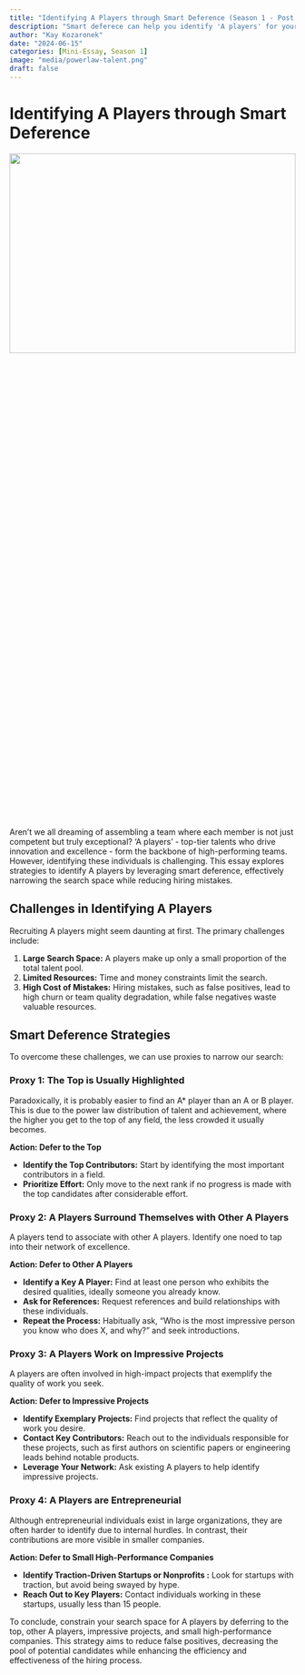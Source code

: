 ```yaml
---
title: "Identifying A Players through Smart Deference (Season 1 - Post 14)"
description: "Smart deferece can help you identify 'A players' for your team by narrowing the search space while reducing false positives."
author: "Kay Kozaronek"
date: "2024-06-15"
categories: [Mini-Essay, Season 1]
image: "media/powerlaw-talent.png"
draft: false
---
```


# Identifying A Players through Smart Deference

<p>
    <center>
        <img src="media/powerlaw-talent.png"
        width="100%" height="30%">
    </center>
</p>

Aren't we all dreaming of assembling a team where each member is not just competent but truly exceptional? 'A players' - top-tier talents who drive innovation and excellence - form the backbone of high-performing teams. However, identifying these individuals is challenging. This essay explores strategies to identify A players by leveraging smart deference, effectively narrowing the search space while reducing hiring mistakes.


## Challenges in Identifying A Players

Recruiting A players might seem daunting at first. The primary challenges include:

1. **Large Search Space:** A players make up only a small proportion of the total talent pool.
2. **Limited Resources:** Time and money constraints limit the search.
3. **High Cost of Mistakes:** Hiring mistakes, such as false positives, lead to high churn or team quality degradation, while false negatives waste valuable resources.

## Smart Deference Strategies

To overcome these challenges, we can use proxies to narrow our search:

### Proxy 1: The Top is Usually Highlighted

Paradoxically, it is probably easier to find an A* player than an A or B player. This is due to the power law distribution of talent and achievement, where the higher you get to the top of any field, the less crowded it usually becomes.

**Action: Defer to the Top**

- **Identify the Top Contributors:** Start by identifying the most important contributors in a field.
- **Prioritize Effort:** Only move to the next rank if no progress is made with the top candidates after considerable effort.

### Proxy 2: A Players Surround Themselves with Other A Players

A players tend to associate with other A players. Identify one noed to tap into their network of excellence.

**Action: Defer to Other A Players**

- **Identify a Key A Player:** Find at least one person who exhibits the desired qualities, ideally someone you already know.
- **Ask for References:** Request references and build relationships with these individuals.
- **Repeat the Process:** Habitually ask, “Who is the most impressive person you know who does X, and why?” and seek introductions.

### Proxy 3: A Players Work on Impressive Projects

A players are often involved in high-impact projects that exemplify the quality of work you seek.

**Action: Defer to Impressive Projects**

- **Identify Exemplary Projects:** Find projects that reflect the quality of work you desire.
- **Contact Key Contributors:** Reach out to the individuals responsible for these projects, such as first authors on scientific papers or engineering leads behind notable products.
- **Leverage Your Network:** Ask existing A players to help identify impressive projects.

### Proxy 4: A Players are Entrepreneurial

Although entrepreneurial individuals exist in large organizations, they are often harder to identify due to internal hurdles. In contrast, their contributions are more visible in smaller companies.

**Action: Defer to Small High-Performance Companies**

- **Identify Traction-Driven Startups or Nonprofits :** Look for startups with traction, but avoid being swayed by hype.
- **Reach Out to Key Players:** Contact individuals working in these startups, usually less than 15 people.


To conclude, constrain your search space for A players by deferring to the top, other A players, impressive projects, and small high-performance companies. This strategy aims to reduce false positives, decreasing the pool of potential candidates while enhancing the efficiency and effectiveness of the hiring process.